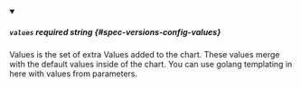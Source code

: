 
<details className="config-field" data-expandable="false" open>
<summary>

##### `values` <span className="config-field-required" data-required="false">required</span> <span className="config-field-type">string</span> <span className="config-field-default"></span> <span className="config-field-enum"></span> {#spec-versions-config-values}

Values is the set of extra Values added to the chart.
These values merge with the default values inside of the chart.
You can use golang templating in here with values from parameters.

</summary>



</details>
